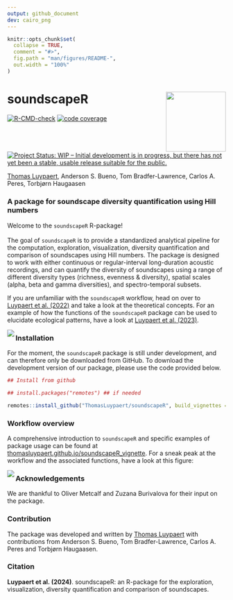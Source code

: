 ```yaml
---
output: github_document
dev: cairo_png
---
```


<!-- README.md is generated from README.Rmd. Please edit that file -->

```r
knitr::opts_chunk$set(
  collapse = TRUE,
  comment = "#>",
  fig.path = "man/figures/README-",
  out.width = "100%"
)
```



# soundscapeR <img src="man/figures/soundscaper_hexsticker.png" align="right" height="138.5"/>

<!-- badges: start -->
[![R-CMD-check](https://github.com/ThomasLuypaert/soundscapeR/actions/workflows/R-CMD-check.yaml/badge.svg)](https://github.com/ThomasLuypaert/soundscapeR/actions/workflows/R-CMD-check.yaml)
[![code coverage](https://codecov.io/gh/ThomasLuypaert/soundscapeR/branch/master/graph/badge.svg)](https://codecov.io/gh/ThomasLuypaert/soundscapeR)
<a href="https://www.repostatus.org/#wip"><img src="https://www.repostatus.org/badges/latest/wip.svg" alt="Project Status: WIP – Initial development is in progress, but there has not yet been a stable, usable release suitable for the public." /></a>
<!-- badges: end -->

[Thomas Luypaert](https://thomasluypaert.weebly.com/), Anderson S. Bueno, Tom Bradfer-Lawrence, Carlos A. Peres, Torbjørn Haugaasen




### A package for soundscape diversity quantification using Hill numbers 

Welcome to the `soundscapeR` R-package! \
\
The goal of `soundscapeR` is to provide a standardized analytical pipeline for the computation, exploration, visualization, diversity quantification and comparison of soundscapes using Hill numbers. The package is designed to work with either continuous or regular-interval long-duration acoustic recordings, and can quantify the diversity of soundscapes using a range of different diversity types (richness, evenness & diversity), spatial scales (alpha, beta and gamma diversities), and spectro-temporal subsets.

If you are unfamiliar with the `soundscapeR` workflow, head on over to [Luypaert et al. (2022)](https://besjournals.onlinelibrary.wiley.com/doi/full/10.1111/2041-210X.13924) and take a look at the theoretical concepts. For an example of how the functions of the `soundscapeR` package can be used to elucidate ecological patterns, have a look at [Luypaert et al. (2023)](https://www.biorxiv.org/content/10.1101/2023.02.08.527658v1). 

<img src="man/figures/soundscapeR_banner.PNG" align="left" /> 


### Installation

For the moment, the `soundscapeR` package is still under development, and can therefore only be downloaded from GitHub. To download the development version of our package, please use the code provided below. 

```r
## Install from github

## install.packages("remotes") ## if needed

remotes::install_github("ThomasLuypaert/soundscapeR", build_vignettes = TRUE)
```

### Workflow overview

A comprehensive introduction to `soundscapeR` and specific examples of package usage can be found at [thomasluypaert.github.io/soundscapeR_vignette](https://thomasluypaert.github.io/soundscapeR_vignette/). For a sneak peak at the workflow and the associated functions, have a look at this figure: 

<img src="man/figures/Plot_1_soundscapeR_workflow.png" align="left" /> 

### Acknowledgements

We are thankful to Oliver Metcalf and Zuzana Burivalova for their input on the package. 

### Contribution

The package was developed and written by [Thomas Luypaert]() with contributions from Anderson S. Bueno, Tom Bradfer-Lawrence, Carlos A. Peres and Torbjørn Haugaasen.

### Citation

**Luypaert et al. (2024)**. soundscapeR: an R-package for the exploration, visualization, diversity quantification and comparison of soundscapes. 






